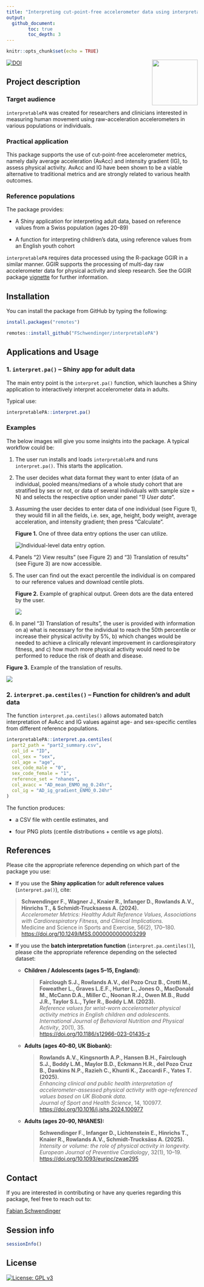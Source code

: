 ```yaml
---
title: "Interpreting cut-point-free accelerometer data using interpretablePA"
output: 
  github_document:
        toc: true
        toc_depth: 3
---
```


```r
knitr::opts_chunk$set(echo = TRUE)
```

<p align="right">

<img src="inst/img/app_logo.png" align="right" width="120"/>

</p>

[![DOI](https://img.shields.io/badge/DOI-10.1101%2023.04.19.23288786-orange)](https://doi.org/10.1101/2023.04.19.23288786)

## Project description

### Target audience

`interpretablePA` was created for researchers and clinicians interested in measuring human movement using raw-acceleration accelerometers in various populations or individuals.

### Practical application

This package supports the use of cut-point-free accelerometer metrics, namely daily average acceleration (AvAcc) and intensity gradient (IG), to assess physical activity. AvAcc and IG have been shown to be a viable alternative to traditional metrics and are strongly related to various health outcomes.

### Reference populations

The package provides:

-   A Shiny application for interpreting adult data, based on reference values from a Swiss population (ages 20–89)

-   A function for interpreting children’s data, using reference values from an English youth cohort

`interpretablePA` requires data processed using the R-package GGIR in a similar manner. GGIR supports the processing of multi-day raw accelerometer data for physical activity and sleep research. See the GGIR package [vignette](https://cran.r-project.org/web/packages/GGIR/vignettes/GGIR.html) for further information.

## Installation

You can install the package from GitHub by typing the following:

```r
install.packages("remotes")

remotes::install_github("FSchwendinger/interpretablePA")

```

## Applications and Usage

### 1. `interpret.pa()` – Shiny app for adult data

The main entry point is the `interpret.pa()` function, which launches a Shiny application to interactively interpret accelerometer data in adults.

Typical use:

```r
interpretablePA::interpret.pa()
```

### Examples

The below images will give you some insights into the package. A typical workflow could be:

1.  The user run installs and loads `interpretablePA` and runs `interpret.pa()`. This starts the application.

2.  The user decides what data format they want to enter (data of an individual, pooled means/medians of a whole study cohort that are stratified by sex or not, or data of several individuals with sample size = N) and selects the respective option under panel "*1) User data*".

3.  Assuming the user decides to enter data of one individual (see Figure 1), they would fill in all the fields, i.e. sex, age, height, body weight, average acceleration, and intensity gradient; then press "Calculate".

    **Figure 1.** One of three data entry options the user can utilize.

    ![](images/interpretablePA_1.png "Individual-level data entry option.")

4.  Panels "2) View results" (see Figure 2) and "3) Translation of results" (see Figure 3) are now accessible.

5.  The user can find out the exact percentile the individual is on compared to our reference values and download centile plots.

    **Figure 2.** Example of graphical output. Green dots are the data entered by the user.

    ![](images/interpretablePA_2.png)

6.  In panel "3) Translation of results", the user is provided with information on a) what is necessary for the individual to reach the 50th percentile or increase their physical activity by 5%, b) which changes would be needed to achieve a clinically relevant improvement in cardiorespiratory fitness, and c) how much more physical activity would need to be performed to reduce the risk of death and disease.

**Figure 3.** Example of the translation of results.

![](images/interpretablePA_3.png)

### 2. `interpret.pa.centiles()` – Function for children’s and adult data

The function `interpret.pa.centiles()` allows automated batch interpretation of AvAcc and IG values against age- and sex-specific centiles from different reference populations.

```r
interpretablePA::interpret.pa.centiles(
  part2_path = "part2_summary.csv",
  col_id = "ID",
  col_sex = "sex",
  col_age = "age",
  sex_code_male = "0",
  sex_code_female = "1",
  reference_set = "nhanes",
  col_avacc = "AD_mean_ENMO_mg_0.24hr",
  col_ig = "AD_ig_gradient_ENMO_0.24hr"
)

```

The function produces:

-   a CSV file with centile estimates, and

-   four PNG plots (centile distributions + centile vs age plots).

## References

Please cite the appropriate reference depending on which part of the package you use:

-   If you use the **Shiny application** for **adult reference values** (`interpret.pa()`), cite:

> **Schwendinger F., Wagner J., Knaier R., Infanger D., Rowlands A.V., Hinrichs T., & Schmidt-Trucksaess A. (2024).**\
> *Accelerometer Metrics: Healthy Adult Reference Values, Associations with Cardiorespiratory Fitness, and Clinical Implications.*\
> Medicine and Science in Sports and Exercise, 56(2), 170–180.\
> <https://doi.org/10.1249/MSS.0000000000003299>

- If you use the **batch interpretation function** (`interpret.pa.centiles()`), please cite the appropriate reference depending on the selected dataset:

  - **Children / Adolescents (ages 5–15, England):**

    > **Fairclough S.J., Rowlands A.V., del Pozo Cruz B., Crotti M., Foweather L., Graves L.E.F., Hurter L., Jones O., MacDonald M., McCann D.A., Miller C., Noonan R.J., Owen M.B., Rudd J.R., Taylor S.L., Tyler R., Boddy L.M. (2023).**  
    > *Reference values for wrist-worn accelerometer physical activity metrics in English children and adolescents.*  
    > *International Journal of Behavioral Nutrition and Physical Activity*, 20(1), 35.  
    > <https://doi.org/10.1186/s12966-023-01435-z>

  - **Adults (ages 40–80, UK Biobank):**

    > **Rowlands A.V., Kingsnorth A.P., Hansen B.H., Fairclough S.J., Boddy L.M., Maylor B.D., Eckmann H.R., del Pozo Cruz B., Dawkins N.P., Razieh C., Khunti K., Zaccardi F., Yates T. (2025).**  
    > *Enhancing clinical and public health interpretation of accelerometer-assessed physical activity with age-referenced values based on UK Biobank data.*  
    > *Journal of Sport and Health Science*, 14, 100977.  
    > <https://doi.org/10.1016/j.jshs.2024.100977>

  - **Adults (ages 20–90, NHANES):**

    > **Schwendinger F., Infanger D., Lichtenstein E., Hinrichs T., Knaier R., Rowlands A.V., Schmidt-Trucksäss A. (2025).**  
    > *Intensity or volume: the role of physical activity in longevity.*  
    > *European Journal of Preventive Cardiology*, 32(1), 10–19.  
    > <https://doi.org/10.1093/eurjpc/zwae295>

## Contact

If you are interested in contributing or have any queries regarding this package, feel free to reach out to:

[Fabian Schwendinger](https://dsbg.unibas.ch/de/personen/fabian-schwendinger/)

## Session info

```r
sessionInfo()
```

## License

[![License: GPL v3](https://img.shields.io/badge/License-GPL%20v3-orange.svg)](https://www.gnu.org/licenses/gpl-3.0)
